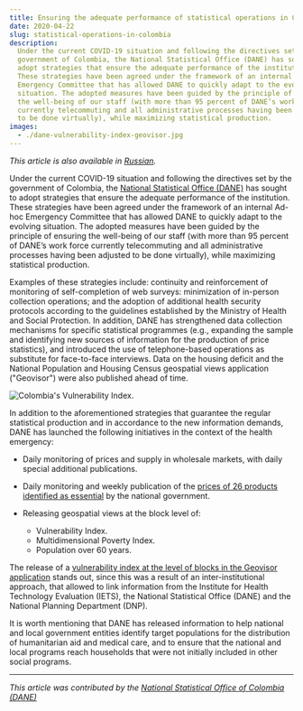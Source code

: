 ```yaml
---
title: Ensuring the adequate performance of statistical operations in Colombia
date: 2020-04-22
slug: statistical-operations-in-colombia
description:
  Under the current COVID-19 situation and following the directives set by the
  government of Colombia, the National Statistical Office (DANE) has sought to
  adopt strategies that ensure the adequate performance of the institution.
  These strategies have been agreed under the framework of an internal Ad-hoc
  Emergency Committee that has allowed DANE to quickly adapt to the evolving
  situation. The adopted measures have been guided by the principle of ensuring
  the well-being of our staff (with more than 95 percent of DANE’s work force
  currently telecommuting and all administrative processes having been adjusted
  to be done virtually), while maximizing statistical production.
images:
  - ./dane-vulnerability-index-geovisor.jpg
---
```



_This article is also available in [Russian](./ru.pdf)._

Under the current COVID-19 situation and following the directives set by the
government of Colombia, the
[National Statistical Office (DANE)](https://www.dane.gov.co/) has sought to
adopt strategies that ensure the adequate performance of the institution. These
strategies have been agreed under the framework of an internal Ad-hoc Emergency
Committee that has allowed DANE to quickly adapt to the evolving situation. The
adopted measures have been guided by the principle of ensuring the well-being of
our staff (with more than 95 percent of DANE’s work force currently
telecommuting and all administrative processes having been adjusted to be done
virtually), while maximizing statistical production.

Examples of these strategies include: continuity and reinforcement of monitoring
of self-completion of web surveys: minimization of in-person collection
operations; and the adoption of additional health security protocols according
to the guidelines established by the Ministry of Health and Social Protection.
In addition, DANE has strengthened data collection mechanisms for specific
statistical programmes (e.g., expanding the sample and identifying new sources
of information for the production of price statistics), and introduced the use
of telephone-based operations as substitute for face-to-face interviews. Data on
the housing deficit and the National Population and Housing Census geospatial
views application ("Geovisor") were also published ahead of time.

<Box mb={3}>
  <Img
    fluid={props.images[0]}
    title="Colombia's Vulnerability Index."
    alt="Colombia's Vulnerability Index."
  />
</Box>

In addition to the aforementioned strategies that guarantee the regular
statistical production and in accordance to the new information demands, DANE
has launched the following initiatives in the context of the health emergency:

- Daily monitoring of prices and supply in wholesale markets, with daily special
  additional publications.
- Daily monitoring and weekly publication of the
  [prices of 26 products identified as essential](https://www.dane.gov.co/index.php/en/estadisticas-por-tema/precios-y-costos/precios-de-venta-al-publico-de-articulos-de-primera-necesidad-pvpapn)
  by the national government.
- Releasing geospatial views at the block level of:

  - Vulnerability Index.
  - Multidimensional Poverty Index.
  - Population over 60 years.

The release of a
[vulnerability index at the level of blocks in the Geovisor application](https://geoportal.dane.gov.co/visor-vulnerabilidad/)
stands out, since this was a result of an inter-institutional approach, that
allowed to link information from the Institute for Health Technology Evaluation
(IETS), the National Statistical Office (DANE) and the National Planning
Department (DNP).

It is worth mentioning that DANE has released information to help national and
local government entities identify target populations for the distribution of
humanitarian aid and medical care, and to ensure that the national and local
programs reach households that were not initially included in other social
programs.

---

_This article was contributed by the
[National Statistical Office of Colombia (DANE)](https://www.dane.gov.co/)_
